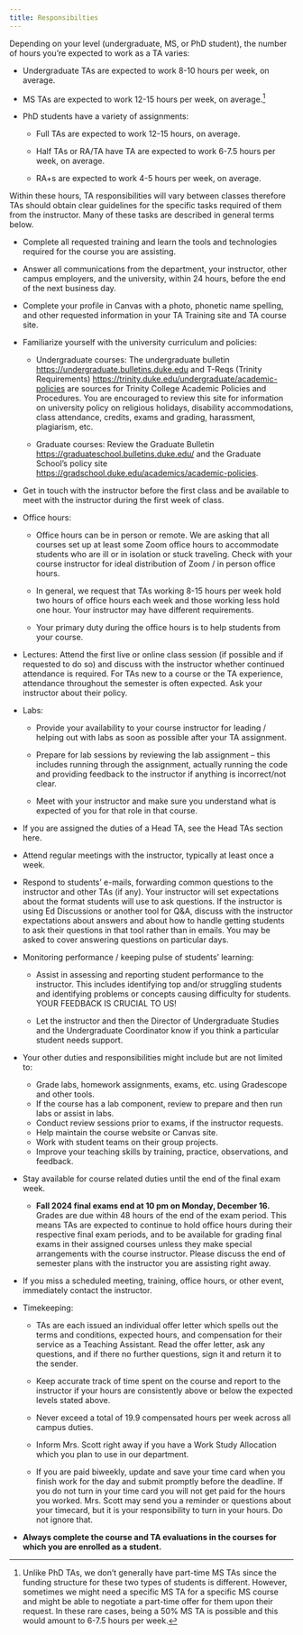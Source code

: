 ```yaml
---
title: Responsibilties
---
```


Depending on your level (undergraduate, MS, or PhD student), the number of hours you're expected to work as a TA varies:

-   Undergraduate TAs are expected to work 8-10 hours per week, on average.

-   MS TAs are expected to work 12-15 hours per week, on average.[^responsibilities-1]

-   PhD students have a variety of assignments:

    -   Full TAs are expected to work 12-15 hours, on average.

    -   Half TAs or RA/TA have TA are expected to work 6-7.5 hours per week, on average.

    -   RA+s are expected to work 4-5 hours per week, on average.

[^responsibilities-1]: Unlike PhD TAs, we don't generally have part-time MS TAs since the funding structure for these two types of students is different.
    However, sometimes we might need a specific MS TA for a specific MS course and might be able to negotiate a part-time offer for them upon their request.
    In these rare cases, being a 50% MS TA is possible and this would amount to 6-7.5 hours per week.

Within these hours, TA responsibilities will vary between classes therefore TAs should obtain clear guidelines for the specific tasks required of them from the instructor.
Many of these tasks are described in general terms below.

-   Complete all requested training and learn the tools and technologies required for the course you are assisting. 

-   Answer all communications from the department, your instructor, other campus employers, and the university, within 24 hours, before the end of the next business day.

-   Complete your profile in Canvas with a photo, phonetic name spelling, and other requested information in your TA Training site and TA course site. 

-   Familiarize yourself with the university curriculum and policies:

    -   Undergraduate courses: The undergraduate bulletin <https://undergraduate.bulletins.duke.edu> and T-Reqs (Trinity Requirements) <https://trinity.duke.edu/undergraduate/academic-policies> are sources for Trinity College Academic Policies and Procedures.
        You are encouraged to review this site for information on university policy on religious holidays, disability accommodations, class attendance, credits, exams and grading, harassment, plagiarism, etc.

    -   Graduate courses: Review the Graduate Bulletin <https://graduateschool.bulletins.duke.edu/> and the Graduate School's policy site <https://gradschool.duke.edu/academics/academic-policies>.

-   Get in touch with the instructor before the first class and be available to meet with the instructor during the first week of class.

-   Office hours:

    -   Office hours can be in person or remote.
        We are asking that all courses set up at least some Zoom office hours to accommodate students who are ill or in isolation or stuck traveling.
        Check with your course instructor for ideal distribution of Zoom / in person office hours.

    -   In general, we request that TAs working 8-15 hours per week hold two hours of office hours each week and those working less hold one hour.
        Your instructor may have different requirements.

    -   Your primary duty during the office hours is to help students from your course.

-   Lectures: Attend the first live or online class session (if possible and if requested to do so) and discuss with the instructor whether continued attendance is required.
    For TAs new to a course or the TA experience, attendance throughout the semester is often expected.
    Ask your instructor about their policy.

-   Labs:

    -   Provide your availability to your course instructor for leading / helping out with labs as soon as possible after your TA assignment.

    -   Prepare for lab sessions by reviewing the lab assignment -- this includes running through the assignment, actually running the code and providing feedback to the instructor if anything is incorrect/not clear.

    -   Meet with your instructor and make sure you understand what is expected of you for that role in that course.

-   If you are assigned the duties of a Head TA, see the Head TAs section here.

-   Attend regular meetings with the instructor, typically at least once a week.

-   Respond to students' e-mails, forwarding common questions to the instructor and other TAs (if any).
    Your instructor will set expectations about the format students will use to ask questions.
    If the instructor is using Ed Discussions or another tool for Q&A, discuss with the instructor expectations about answers and about how to handle getting students to ask their questions in that tool rather than in emails.
    You may be asked to cover answering questions on particular days.

-   Monitoring performance / keeping pulse of students' learning:

    -   Assist in assessing and reporting student performance to the instructor.
        This includes identifying top and/or struggling students and identifying problems or concepts causing difficulty for students.
        YOUR FEEDBACK IS CRUCIAL TO US!

    -   Let the instructor and then the Director of Undergraduate Studies and the Undergraduate Coordinator know if you think a particular student needs support.

-   Your other duties and responsibilities might include but are not limited to:

    -   Grade labs, homework assignments, exams, etc. using Gradescope and other tools.
    -   If the course has a lab component, review to prepare and then run labs or assist in labs.
    -   Conduct review sessions prior to exams, if the instructor requests.
    -   Help maintain the course website or Canvas site.
    -   Work with student teams on their group projects.
    -   Improve your teaching skills by training, practice, observations, and feedback.

-   Stay available for course related duties until the end of the final exam week.

    -   **Fall 2024 final exams end at 10 pm on Monday, December 16.** Grades are due within 48 hours of the end of the exam period. This means TAs are expected to continue to hold office hours during their respective final exam periods, and to be available for grading final exams in their assigned courses unless they make special arrangements with the course instructor. Please discuss the end of semester plans with the instructor you are assisting right away.

-   If you miss a scheduled meeting, training, office hours, or other event, immediately contact the instructor.

-   Timekeeping:

    -   TAs are each issued an individual offer letter which spells out the terms and conditions, expected hours, and compensation for their service as a Teaching Assistant.
        Read the offer letter, ask any questions, and if there no further questions, sign it and return it to the sender.

    -   Keep accurate track of time spent on the course and report to the instructor if your hours are consistently above or below the expected levels stated above.

    -   Never exceed a total of 19.9 compensated hours per week across all campus duties.

    -   Inform Mrs. Scott right away if you have a Work Study Allocation which you plan to use in our department.

    -   If you are paid biweekly, update and save your time card when you finish work for the day and submit promptly before the deadline.
        If you do not turn in your time card you will not get paid for the hours you worked.
        Mrs. Scott may send you a reminder or questions about your timecard, but it is your responsibility to turn in your hours.
        Do not ignore that.

-   **Always complete the course and TA evaluations in the courses for which you are enrolled as a student.**
